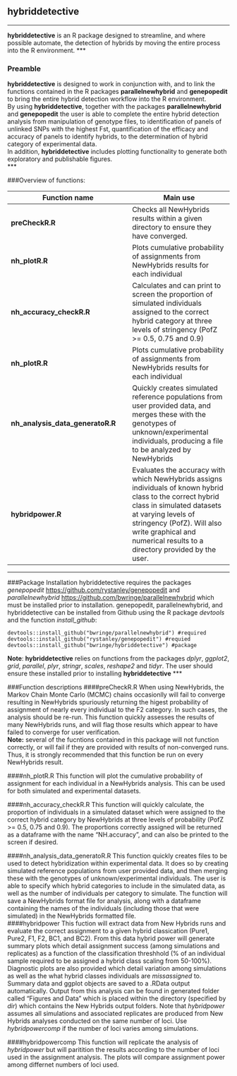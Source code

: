 ## **hybriddetective**  
***
**hybriddetective** is an R package designed to streamline, and where possible automate, the detection of hybrids by moving the entire process into the R environment.
***

### Preamble  
**hybriddetective** is designed to work in conjunction with, and to link the functions contained in the R packages **parallelnewhybrid** and **genepopedit** to bring the entire hybrid detection workflow into the R environment.  
By using **hybriddetective**, together with the packages **parallelnewhybrid** and **genepopedit** the user is able to complete the entire hybrid detection analysis from manipulation of genotype files, to identification of panels of unlinked SNPs with the highest Fst, quantification of the efficacy and accuracy of panels to identify hybrids, to the determination of hybrid category of experimental data.  
In addition, **hybriddetective** includes plotting functionality to generate both exploratory and publishable figures.  
***

###Overview of functions:  

**Function name** | **Main use**  
------------|----------
**preCheckR.R** | Checks all NewHybrids results within a given directory to ensure they have converged.
**nh_plotR.R** |  Plots cumulative probability of assignments from NewHybrids results for each individual 
**nh_accuracy_checkR.R** | Calculates and can print to screen the proportion of simulated individuals assigned to the correct hybrid category at three levels of stringency (PofZ >= 0.5, 0.75 and 0.9)
**nh_plotR.R** |  Plots cumulative probability of assignments from NewHybrids results for each individual 
**nh_analysis_data_generatoR.R** |   Quickly creates simulated reference populations from user provided data, and merges these with the genotypes of unknown/experimental individuals, producing a file to be analyzed by NewHybrids
**hybridpower.R** |  Evaluates the accuracy with which NewHybrids assigns individuals of known hybrid class to the correct hybrid class in simulated datasets at varying levels of stringency (PofZ). Will also write graphical and numerical results to a directory provided by the user.

***  
###Package Installation
hybriddetective requires the packages *genepopedit* <https://github.com/rystanley/genepopedit> and *parallelnewhybrid* <https://github.com/bwringe/parallelnewhybrid> which must be installed prior to installation. genepopedit, parallelnewhybrid, and hybriddetective can be installed from Github using the R package *devtools* and the function *install_github*: 

```
devtools::install_github("bwringe/parallelnewhybrid") #required
devtools::install_github("rystanley/genepopedit") #requied
devtools::install_github("bwringe/hybriddetective") #package
```

**Note**: **hybriddetective** relies on functions from the packages *dplyr*, *ggplot2*, *grid*, *parallel*, *plyr*, *stringr*, *scales*, *reshape2* and *tidyr*. The user should ensure these installed prior to installing **hybriddetective**
***

###Function descriptions
####preCheckR.R
When using NewHybrids, the Markov Chain Monte Carlo (MCMC) chains occasionlly will fail to converge resulting in NewHybrids spuriously returning the higest probability of assignment of nearly every individual to the F2 category. In such cases, the analysis should be re-run. This function quickly assesses the results of many NewHybrids runs, and will flag those results which appear to have failed to converge for user verification.  
**Note:** several of the fucntions contained in this package will not function correctly, or will fail if they are provided with results of non-converged runs. Thus, it is strongly recommended that this function be run on every NewHybrids result.  

####nh_plotR.R
This function will plot the cumulative probability of assignment for each individual in a NewHybrids analysis. This can be used for both simulated and experimental datasets.  

####nh\_accuracy\_checkR.R
This function will quickly calculate, the proportion of individuals in a simulated dataset which were assigned to the correct hybrid category by NewHybrids at three levels of probability (PofZ >= 0.5, 0.75 and 0.9). The proportions correctly assigned will be returned as a dataframe with the name "NH.accuracy", and can also be printed to the screen if desired.  

####nh\_analysis\_data\_generatoR.R
This function quickly creates files to be used to detect hybridization within experimental data. It does so by creating simulated reference populations from user provided data, and then merging these with the genotypes of unknown/experimental individuals. The user is able to specify which hybrid categories to include in the simulated data, as well as the number of individuals per category to simulate. The function will save a NewHybrids format file for analysis, along with a dataframe containing the names of the individuals (including those that were simulated) in the NewHybrids formatted file.  
####hybridpower
This fuction will extract data from New Hybrids runs and evaluate the correct assignment to a given hybrid classication (Pure1, Pure2, F1, F2, BC1, and BC2). From this data hybrid power will generate summary plots which detail assignment success (among simulations and replicates) as a function of the classification threshhold (% of an individual sample required to be assigned a hybrid class scaling from 50-100%). Diagnostic plots are also provided which detail variation among simulations as well as the what hybrid classes individuals are _missassigned_ to. Summary data and ggplot objects are saved to a .RData output automatically. Output from this analysis can be found in generated folder called "Figures and Data" which is placed within the directory (specified by *dir*) which contains the New Hybrids output folders. Note that *hybridpower* assumes all simulations and associated replicates are produced from New Hybrids analyses conducted on the same number of loci. Use *hybridpowercomp* if the number of loci varies among simulations. 

####hybridpowercomp
This function will replicate the analysis of *hybridpower* but will paritition the results according to the number of loci used in the assignment analysis. The plots will compare assignment power among differnet numbers of loci used. 




